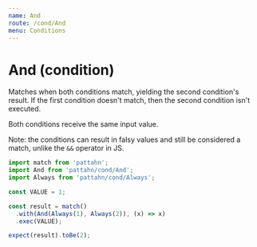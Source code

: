 ```yaml
---
name: And
route: /cond/And
menu: Conditions
---
```


# And (condition)

Matches when both conditions match, yielding the second condition's result. If the
first condition doesn't match, then the second condition isn't executed.

Both conditions receive the same input value.

Note: the conditions can result in falsy values and still be considered a match,
unlike the `&&` operator in JS.

```js
import match from 'pattahn';
import And from 'pattahn/cond/And';
import Always from 'pattahn/cond/Always';
```

```js
const VALUE = 1;

const result = match()
  .with(And(Always(1), Always(2)), (x) => x)
  .exec(VALUE);

expect(result).toBe(2);
```
